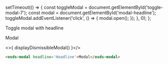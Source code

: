 
  setTimeout(() => {
    const toggleModal = document.getElementById('toggle-modal-7');
    const modal = document.getElementById('modal-headline');
    toggleModal.addEventListener('click', () => {
      modal.open();
    });
  }, 0);
};

<Canvas withSource="none">
  <osds-button id="toggle-modal-7" color='primary' inline>Toggle modal with headline</osds-button>
</Canvas >

<osds-modal id="modal-headline" masked headline='Headline'>Modal</osds-modal>

<>{ displayDismissibleModal() }</>

```html
<osds-modal headline='Headline'>Modal</osds-modal>
```
